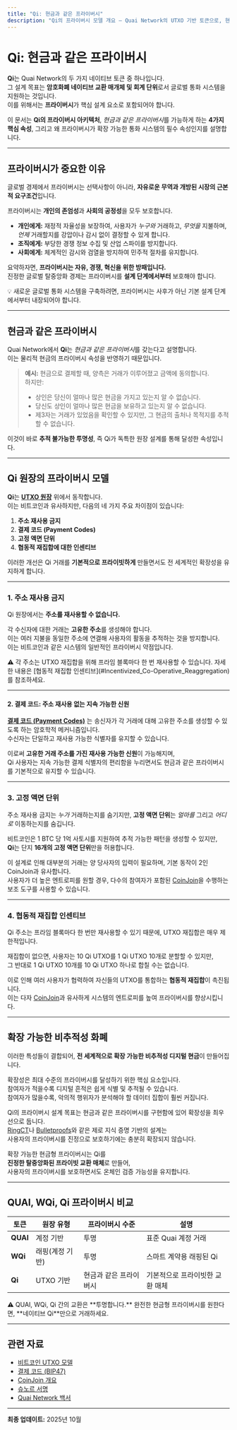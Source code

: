 ```yaml
---
title: "Qi: 현금과 같은 프라이버시"
description: "Qi의 프라이버시 모델 개요 — Quai Network의 UTXO 기반 토큰으로, 현금과 같은 프라이버시와 확장성을 위해 설계되었습니다."
---
```



# Qi: 현금과 같은 프라이버시

**Qi**는 Quai Network의 두 가지 네이티브 토큰 중 하나입니다.  
그 설계 목표는 **암호화폐 네이티브 교환 매개체 및 회계 단위**로서 글로벌 통화 시스템을 지원하는 것입니다.  
이를 위해서는 **프라이버시**가 핵심 설계 요소로 포함되어야 합니다.

이 문서는 **Qi의 프라이버시 아키텍처**, *현금과 같은 프라이버시*를 가능하게 하는 **4가지 핵심 속성**, 그리고 왜 프라이버시가 확장 가능한 통화 시스템의 필수 속성인지를 설명합니다.

---

## 프라이버시가 중요한 이유

글로벌 경제에서 프라이버시는 선택사항이 아니라, **자유로운 무역과 개방된 시장의 근본적 요구조건**입니다.

프라이버시는 **개인의 존엄성**과 **사회의 공정성**을 모두 보호합니다.

- **개인에게:** 재정적 자율성을 보장하여, 사용자가 *누구와* 거래하고, *무엇을* 지불하며, *언제* 거래할지를 강압이나 감시 없이 결정할 수 있게 합니다.  
- **조직에게:** 부당한 경쟁 정보 수집 및 산업 스파이를 방지합니다.  
- **사회에게:** 체계적인 감시와 검열을 방지하여 민주적 절차를 유지합니다.  

요약하자면, **프라이버시는 자유, 경쟁, 혁신을 위한 방패입니다.**  
진정한 글로벌 탈중앙화 경제는 프라이버시를 **설계 단계에서부터** 보호해야 합니다.

<Callout>
💡 새로운 글로벌 통화 시스템을 구축하려면, 프라이버시는 사후가 아닌 기본 설계 단계에서부터 내장되어야 합니다.
</Callout>

---

## 현금과 같은 프라이버시

Quai Network에서 **Qi**는 *현금과 같은 프라이버시*를 갖는다고 설명합니다.  
이는 물리적 현금의 프라이버시 속성을 반영하기 때문입니다.

> **예시:** 현금으로 결제할 때, 양측은 거래가 이루어졌고 금액에 동의합니다.  
> 하지만:
> - 상인은 당신이 얼마나 많은 현금을 가지고 있는지 알 수 없습니다.  
> - 당신도 상인이 얼마나 많은 현금을 보유하고 있는지 알 수 없습니다.  
> - 제3자는 거래가 있었음을 확인할 수 있지만, 그 현금의 출처나 목적지를 추적할 수 없습니다.

이것이 바로 **추적 불가능한 투명성**, 즉 Qi가 독특한 원장 설계를 통해 달성한 속성입니다.

---

## Qi 원장의 프라이버시 모델

**Qi**는 **[UTXO 원장](https://en.bitcoin.it/wiki/Transaction#Input_and_Output)** 위에서 동작합니다.  
이는 비트코인과 유사하지만, 다음의 네 가지 주요 차이점이 있습니다:

1. **주소 재사용 금지**
2. **결제 코드 (Payment Codes)**
3. **고정 액면 단위**
4. **협동적 재집합에 대한 인센티브**

이러한 개선은 Qi 거래를 **기본적으로 프라이빗하게** 만들면서도 전 세계적인 확장성을 유지하게 합니다.

---

### 1. 주소 재사용 금지

Qi 원장에서는 **주소를 재사용할 수 없습니다.**

각 수신자에 대한 거래는 **고유한 주소**를 생성해야 합니다.  
이는 여러 지불을 동일한 주소에 연결해 사용자의 활동을 추적하는 것을 방지합니다.  
이는 비트코인과 같은 시스템의 일반적인 프라이버시 약점입니다.

<Callout type="warning">
⚠️ 각 주소는 UTXO 재집합을 위해 프라임 블록마다 한 번 재사용할 수 있습니다. 자세한 내용은 [협동적 재집합 인센티브](#Incentivized_Co-Operative_Reaggregation)를 참조하세요.
</Callout>

---

#### 2. 결제 코드: 주소 재사용 없는 지속 가능한 신원

**[결제 코드 (Payment Codes)](https://github.com/bitcoin/bips/blob/master/bip-0047.mediawiki)** 는 송신자가 각 거래에 대해 고유한 주소를 생성할 수 있도록 하는 암호학적 메커니즘입니다.  
수신자는 단일하고 재사용 가능한 식별자를 유지할 수 있습니다.

이로써 **고유한 거래 주소를 가진 재사용 가능한 신원**이 가능해지며,  
Qi 사용자는 지속 가능한 결제 식별자의 편리함을 누리면서도 현금과 같은 프라이버시를 기본적으로 유지할 수 있습니다.

---

### 3. 고정 액면 단위

주소 재사용 금지는 *누가* 거래하는지를 숨기지만, **고정 액면 단위**는 *얼마를* 그리고 *어디로* 이동하는지를 숨깁니다.

비트코인은 1 BTC 당 1억 사토시를 지원하여 추적 가능한 패턴을 생성할 수 있지만,  
**Qi**는 단지 **16개의 고정 액면 단위**만을 허용합니다.

이 설계로 인해 대부분의 거래는 양 당사자의 입력이 필요하며, 기본 동작이 2인 CoinJoin과 유사합니다.  
사용자가 더 높은 엔트로피를 원할 경우, 다수의 참여자가 포함된 [CoinJoin](https://en.bitcoin.it/wiki/CoinJoin)을 수행하는 보조 도구를 사용할 수 있습니다.

---

### 4. 협동적 재집합 인센티브

Qi 주소는 프라임 블록마다 한 번만 재사용할 수 있기 때문에, UTXO 재집합은 매우 제한적입니다.

재집합이 없으면, 사용자는 10 Qi UTXO를 1 Qi UTXO 10개로 분할할 수 있지만,  
그 반대로 1 Qi UTXO 10개를 10 Qi UTXO 하나로 합칠 수는 없습니다.

이로 인해 여러 사용자가 협력하여 자신들의 UTXO를 통합하는 **협동적 재집합**이 촉진됩니다.  
이는 다자 [CoinJoin](https://en.bitcoin.it/wiki/CoinJoin)과 유사하게 시스템의 엔트로피를 높여 프라이버시를 향상시킵니다.

---

## 확장 가능한 비추적성 화폐

이러한 특성들이 결합되어, **전 세계적으로 확장 가능한 비추적성 디지털 현금**이 만들어집니다.

확장성은 최대 수준의 프라이버시를 달성하기 위한 핵심 요소입니다.  
참여자가 적을수록 디지털 흔적은 쉽게 식별 및 추적될 수 있습니다.  
참여자가 많을수록, 악의적 행위자가 분석해야 할 데이터 집합이 훨씬 커집니다.

Qi의 프라이버시 설계 목표는 현금과 같은 프라이버시를 구현함에 있어 확장성을 최우선으로 둡니다.  
[RingCT](https://eprint.iacr.org/2015/1098.pdf)나 [Bulletproofs](https://eprint.iacr.org/2017/1066.pdf)와 같은 제로 지식 증명 기반의 설계는  
사용자의 프라이버시를 진정으로 보호하기에는 충분히 확장되지 않습니다.

확장 가능한 현금형 프라이버시는 Qi를  
**진정한 탈중앙화된 프라이빗 교환 매체**로 만들어,  
사용자의 프라이버시를 보호하면서도 온체인 검증 가능성을 유지합니다.

---

## QUAI, WQi, Qi 프라이버시 비교

| 토큰 | 원장 유형 | 프라이버시 수준 | 설명 |
|--------|--------------|----------------|--------------|
| **QUAI** | 계정 기반 | 투명 | 표준 Quai 계정 거래 |
| **WQi** | 래핑(계정 기반) | 투명 | 스마트 계약용 래핑된 Qi |
| **Qi** | UTXO 기반 | 현금과 같은 프라이버시 | 기본적으로 프라이빗한 교환 매체 |

<Callout type="warning">
⚠️ QUAI, WQi, Qi 간의 교환은 **투명합니다.**  
완전한 현금형 프라이버시를 원한다면, **네이티브 Qi**만으로 거래하세요.
</Callout>

---

## 관련 자료

- [비트코인 UTXO 모델](https://en.bitcoin.it/wiki/Transaction#Input_and_Output)  
- [결제 코드 (BIP47)](https://github.com/bitcoin/bips/blob/master/bip-0047.mediawiki)  
- [CoinJoin 개요](https://en.bitcoin.it/wiki/CoinJoin)  
- [슈노르 서명](https://en.wikipedia.org/wiki/Schnorr_signature)  
- [Quai Network 백서](https://qu.ai/whitepaper)

---

**최종 업데이트:** 2025년 10월
